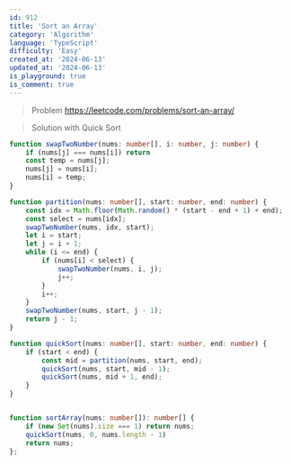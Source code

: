 ```yaml
---
id: 912
title: 'Sort an Array'
category: 'Algorithm'
language: 'TypeScript'
difficulty: 'Easy'
created_at: '2024-06-13'
updated_at: '2024-06-13'
is_playground: true
is_comment: true
---
```


> Problem
https://leetcode.com/problems/sort-an-array/

> Solution with Quick Sort

``` typescript
function swapTwoNumber(nums: number[], i: number, j: number) {
    if (nums[j] === nums[i]) return
    const temp = nums[j];
    nums[j] = nums[i];
    nums[i] = temp;
}

function partition(nums: number[], start: number, end: number) {
    const idx = Math.floor(Math.random() * (start - end + 1) + end);
    const select = nums[idx];
    swapTwoNumber(nums, idx, start);
    let i = start;
    let j = i + 1;
    while (i <= end) {
        if (nums[i] < select) {
            swapTwoNumber(nums, i, j);
            j++;
        }
        i++;
    }
    swapTwoNumber(nums, start, j - 1);
    return j - 1;
}

function quickSort(nums: number[], start: number, end: number) {
    if (start < end) {
        const mid = partition(nums, start, end);
        quickSort(nums, start, mid - 1);
        quickSort(nums, mid + 1, end);
    }
}


function sortArray(nums: number[]): number[] {
    if (new Set(nums).size === 1) return nums;
    quickSort(nums, 0, nums.length - 1)
    return nums;
};
```
